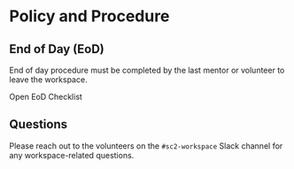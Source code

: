 
# Policy and Procedure

## End of Day (EoD)

End of day procedure must be completed by the last mentor or volunteer to leave the workspace.

<div className="flex w-full justify-center">
  <BrandButton to="https://docs.google.com/document/d/19IP21aK_4D3XUWjsaedJJxN8eAmqA-SkA57UCX5wQDs/edit?usp=sharing">
    <span>Open EoD Checklist</span>
  </BrandButton>
</div>

## Questions

Please reach out to the volunteers on the `#sc2-workspace` Slack channel for any workspace-related questions.
